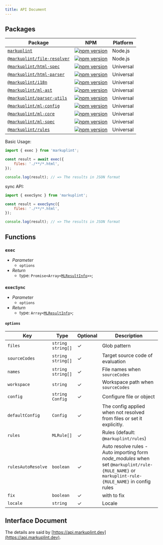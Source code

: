 ```yaml
---
title: API Document
---
```


## Packages

| Package                                                                                                                | NPM                                                                                                                                   | Platform  |
| ---------------------------------------------------------------------------------------------------------------------- | ------------------------------------------------------------------------------------------------------------------------------------- | --------- |
| [`markuplint`](https://github.com/markuplint/markuplint/tree/master/packages/markuplint)                               | [![npm version](https://badge.fury.io/js/markuplint.svg)](https://badge.fury.io/js/markuplint)                                        | Node.js   |
| [`@markuplint/file-resolver`](https://github.com/markuplint/markuplint/tree/master/packages/@markuplint/file-resolver) | [![npm version](https://badge.fury.io/js/%40markuplint%2Ffile-resolver.svg)](https://www.npmjs.com/package/@markuplint/file-resolver) | Node.js   |
| [`@markuplint/html-spec`](https://github.com/markuplint/markuplint/tree/master/packages/@markuplint/html-spec)         | [![npm version](https://badge.fury.io/js/%40markuplint%2Fhtml-spec.svg)](https://badge.fury.io/js/%40markuplint%2Fhtml-spec)          | Universal |
| [`@markuplint/html-parser`](https://github.com/markuplint/markuplint/tree/master/packages/@markuplint/html-parser)     | [![npm version](https://badge.fury.io/js/%40markuplint%2Fhtml-parser.svg)](https://badge.fury.io/js/%40markuplint%2Fhtml-parser)      | Universal |
| [`@markuplint/i18n`](https://github.com/markuplint/markuplint/tree/master/packages/@markuplint/i18n)                   | [![npm version](https://badge.fury.io/js/%40markuplint%2Fi18n.svg)](https://badge.fury.io/js/%40markuplint%2Fi18n)                    | Universal |
| [`@markuplint/ml-ast`](https://github.com/markuplint/markuplint/tree/master/packages/@markuplint/ml-ast)               | [![npm version](https://badge.fury.io/js/%40markuplint%2Fml-ast.svg)](https://badge.fury.io/js/%40markuplint%2Fml-ast)                | Universal |
| [`@markuplint/parser-utils`](https://github.com/markuplint/markuplint/tree/master/packages/@markuplint/parser-utils)   | [![npm version](https://badge.fury.io/js/%40markuplint%2Fparser-utils.svg)](https://badge.fury.io/js/%40markuplint%2Fparser-utils)    | Universal |
| [`@markuplint/ml-config`](https://github.com/markuplint/markuplint/tree/master/packages/@markuplint/ml-config)         | [![npm version](https://badge.fury.io/js/%40markuplint%2Fml-config.svg)](https://badge.fury.io/js/%40markuplint%2Fml-config)          | Universal |
| [`@markuplint/ml-core`](https://github.com/markuplint/markuplint/tree/master/packages/@markuplint/ml-core)             | [![npm version](https://badge.fury.io/js/%40markuplint%2Fml-core.svg)](https://badge.fury.io/js/%40markuplint%2Fml-core)              | Universal |
| [`@markuplint/ml-spec`](https://github.com/markuplint/markuplint/tree/master/packages/@markuplint/ml-spec)             | [![npm version](https://badge.fury.io/js/%40markuplint%2Fml-spec.svg)](https://badge.fury.io/js/%40markuplint%2Fml-spec)              | Universal |
| [`@markuplint/rules`](https://github.com/markuplint/markuplint/tree/master/packages/@markuplint/rules)                 | [![npm version](https://badge.fury.io/js/%40markuplint%2Frules.svg)](https://badge.fury.io/js/%40markuplint%2Frules)                  | Universal |

Basic Usage:

```js
import { exec } from 'markuplint';

const result = await exec({
	files: './**/*.html',
});

console.log(result); // => The results in JSON format
```

sync API:

```js
import { execSync } from 'markuplint';

const result = execSync({
	files: './**/*.html',
});

console.log(result); // => The results in JSON format
```

## Functions

### `exec`

-   _Parameter_
    -   `options`
-   _Return_
    -   type: `Promise<Array<`[`MLResultInfo`](https://api.markuplint.dev/interfaces/mlresultinfo.html)`>>`;

### `execSync`

-   _Parameter_
    -   `options`
-   _Return_
    -   type: `Array<`[`MLResultInfo`](https://api.markuplint.dev/interfaces/mlresultinfo.html)`>`;

#### `options`

| Key                | Type                | Optional | Description                                                                                                                                      |
| ------------------ | ------------------- | -------- | ------------------------------------------------------------------------------------------------------------------------------------------------ |
| `files`            | `string` `string[]` | ✓        | Glob pattern                                                                                                                                     |
| `sourceCodes`      | `string` `string[]` | ✓        | Target source code of evaluation                                                                                                                 |
| `names`            | `string` `string[]` | ✓        | File names when `sourceCodes`                                                                                                                    |
| `workspace`        | `string`            | ✓        | Workspace path when `sourceCodes`                                                                                                                |
| `config`           | `string` `Config`   | ✓        | Configure file or object                                                                                                                         |
| `defaultConfig`    | `Config`            | ✓        | The config applied when not resolved from files or set it explicitly.                                                                            |
| `rules`            | `MLRule[]`          | ✓        | Rules (default: `@markuplint/rules`)                                                                                                             |
| `rulesAutoResolve` | `boolean`           | ✓        | Auto resolve rules - Auto importing form _node_modules_ when set `@markuplint/rule-{RULE_NAME}` or `markuplint-rule-{RULE_NAME}` in config rules |
| `fix`              | `boolean`           | ✓        | with to fix                                                                                                                                      |
| `locale`           | `string`            | ✓        | Locale                                                                                                                                           |

## Interface Document

The details are said by [https://api.markuplint.dev](https://api.markuplint.dev).
